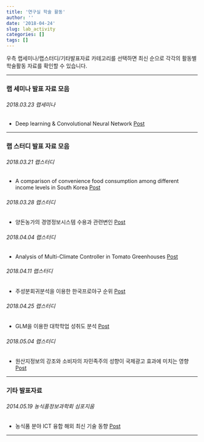 ```yaml
---
title: '연구실 학술 활동'
author: ''
date: '2018-04-24'
slug: lab_activity
categories: []
tags: []
---
```


우측 랩세미나/랩스터디/기타발표자료 카테고리를 선택하면 최신 순으로 각각의 활동별 학술활동 자료를 확인할 수 있습니다. 

---

### 랩 세미나 발표 자료 모음 

###### 2018.03.23 랩세미나 

* Deep learning & Convolutional Neural Network [Post](/post/dl_cnn/)

---

### 랩 스터디 발표 자료 모음 

###### 2018.03.21 랩스터디

* A comparison of convenience food consumption among different income levels in South Korea [Post](/post/)

###### 2018.03.28 랩스터디

* 양돈농가의 경영정보시스템 수용과 관련변인 [Post](/post/)

###### 2018.04.04 랩스터디

* Analysis of Multi-Climate Controller in Tomato Greenhouses [Post](/post/)

###### 2018.04.11 랩스터디

* 주성분회귀분석을 이용한 한국프로야구 순위 [Post](/post/)

###### 2018.04.25 랩스터디

* GLM을 이용한 대학학업 성취도 분석 [Post](/post/glm_ach)

###### 2018.05.04 랩스터디

* 원산지정보의 강조와 소비자의 자민족주의 성향이 국제광고 효과에 미치는 영향 [Post](/post/orgin_intnl_ad)

---

### 기타 발표자료 

###### 2014.05.19 농식품정보과학회 심포지움 

* 농식품 분야 ICT 융합 해외 최신 기술 동향 [Post](/post/ict_convergence_tech_ppt)

---

